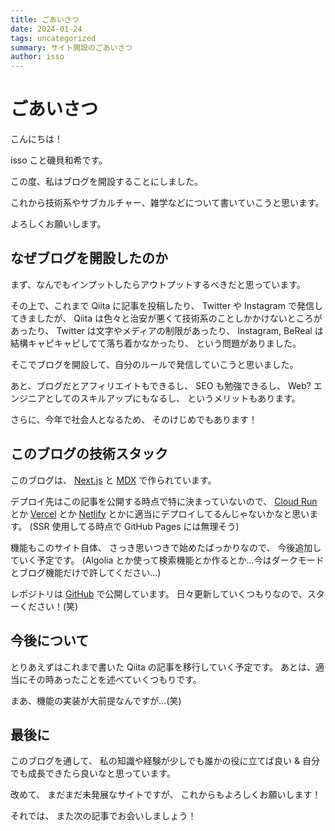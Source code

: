 ```yaml
---
title: ごあいさつ
date: 2024-01-24
tags: uncategorized
summary: サイト開設のごあいさつ
author: isso
---
```


# ごあいさつ

こんにちは！

isso こと磯貝和希です。

この度、私はブログを開設することにしました。

これから技術系やサブカルチャー、雑学などについて書いていこうと思います。

よろしくお願いします。

## なぜブログを開設したのか

まず、なんでもインプットしたらアウトプットするべきだと思っています。

その上で、これまで Qiita に記事を投稿したり、
Twitter や Instagram で発信してきましたが、
Qiita は色々と治安が悪くて技術系のことしかかけないところがあったり、
Twitter は文字やメディアの制限があったり、
Instagram, BeReal は結構キャピキャピしてて落ち着かなかったり、
という問題がありました。

そこでブログを開設して、自分のルールで発信していこうと思いました。

あと、ブログだとアフィリエイトもできるし、
SEO も勉強できるし、
Web? エンジニアとしてのスキルアップにもなるし、
というメリットもあります。

さらに、今年で社会人となるため、
そのけじめでもあります！

## このブログの技術スタック

このブログは、
[Next.js](https://nextjs.org/) と [MDX](https://mdxjs.com/) で作られています。

デプロイ先はこの記事を公開する時点で特に決まっていないので、
[Cloud Run](https://cloud.google.com/run?hl=ja) とか
[Vercel](https://vercel.com/) とか
[Netlify](https://www.netlify.com/) とかに適当にデプロイしてるんじゃないかなと思います。
(SSR 使用してる時点で GitHub Pages には無理そう)

機能もこのサイト自体、
さっき思いつきで始めたばっかりなので、
今後追加していく予定です。
(Algolia とか使って検索機能とか作るとか...今はダークモードとブログ機能だけで許してください...)

レポジトリは [GitHub](https://github.com/isso-719/isso.cc) で公開しています。
日々更新していくつもりなので、スターください！(笑)

## 今後について

とりあえずはこれまで書いた Qiita の記事を移行していく予定です。
あとは、適当にその時あったことを述べていくつもりです。

まあ、機能の実装が大前提なんですが...(笑)

## 最後に

このブログを通して、
私の知識や経験が少しでも誰かの役に立てば良い & 自分でも成長できたら良いなと思っています。

改めて、
まだまだ未発展なサイトですが、
これからもよろしくお願いします！

それでは、
また次の記事でお会いしましょう！